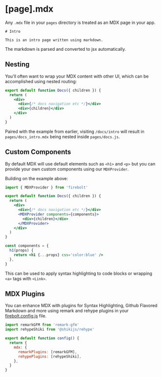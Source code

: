 <Metadata
  title='Reference: [page].mdx'
  description='API Reference for mdx page files in Firebolt.'
/>

# [page].mdx

Any `.mdx` file in your `pages` directory is treated as an MDX page in your app.

```mdx title='pages/docs_intro.mdx' lineNumbers
# Intro

This is an intro page written using markdown.
```

The markdown is parsed and converted to jsx automatically.

## Nesting

You'll often want to wrap your MDX content with other UI, which can be accomplished using nested routing:

```jsx title='pages/docs.js' lineNumbers
export default function Docs({ children }) {
  return (
    <div>
      <div>{/* docs navigation etc */}</div>
      <div>{children}</div>
    </div>
  )
}
```

Paired with the example from earlier, visiting `/docs/intro` will result in `pages/docs_intro.mdx` being nested inside `pages/docs.js`.

## Custom Components

By default MDX will use default elements such as `<h1>` and `<p>` but you can provide your own custom components using our `MDXProvider`.

Building on the example above:

```jsx title='pages/docs.js' lineNumbers
import { MDXProvider } from 'firebolt'

export default function Docs({ children }) {
  return (
    <div>
      <div>{/* docs navigation etc */}</div>
      <MDXProvider components={components}>
        <div>{children}</div>
      </MDXProvider>
    </div>
  )
}

const components = {
  h1(props) {
    return <h1 {...props} css='color:blue' />
  },
}
```

This can be used to apply syntax highlighting to code blocks or wrapping `<a>` tags with `<Link>`.

## MDX Plugins

You can enhance MDX with plugins for Syntax Highlighting, Github Flavored Markdown and more using remark and rehype plugins in your [firebolt.config.js](/docs/ref/config) file.

```jsx title='firebolt.config.js' lineNumbers
import remarkGFM from 'remark-gfm'
import rehypeShiki from '@shikijs/rehype'

export default function config() {
  return {
    mdx: {
      remarkPlugins: [remarkGFM],
      rehypePlugins: [rehypeShiki],
    },
  }
}
```

